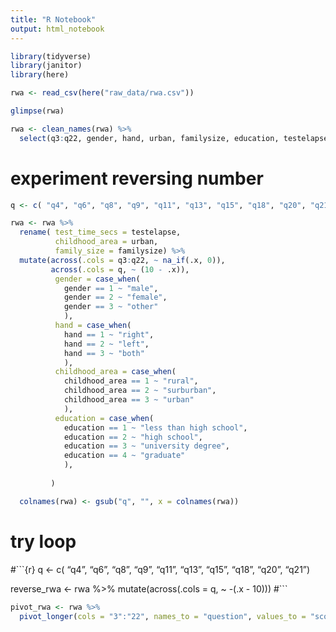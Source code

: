 ```yaml
---
title: "R Notebook"
output: html_notebook
---
```


```r
library(tidyverse)
library(janitor)
library(here)

rwa <- read_csv(here("raw_data/rwa.csv"))

glimpse(rwa)
```

```r
rwa <- clean_names(rwa) %>%
  select(q3:q22, gender, hand, urban, familysize, education, testelapse, age)
```

# experiment reversing number
```r
q <- c( "q4", "q6", "q8", "q9", "q11", "q13", "q15", "q18", "q20", "q21")

rwa <- rwa %>%
  rename( test_time_secs = testelapse,
          childhood_area = urban,
          family_size = familysize) %>%
  mutate(across(.cols = q3:q22, ~ na_if(.x, 0)), 
         across(.cols = q, ~ (10 - .x)),
          gender = case_when(
            gender == 1 ~ "male",
            gender == 2 ~ "female",
            gender == 3 ~ "other"
            ),
          hand = case_when(
            hand == 1 ~ "right",
            hand == 2 ~ "left",
            hand == 3 ~ "both"
            ),
          childhood_area = case_when(
            childhood_area == 1 ~ "rural",
            childhood_area == 2 ~ "surburban",
            childhood_area == 3 ~ "urban"
            ),
          education = case_when(
            education == 1 ~ "less than high school",
            education == 2 ~ "high school",
            education == 3 ~ "university degree",
            education == 4 ~ "graduate"
            ),
        
         )

  colnames(rwa) <- gsub("q", "", x = colnames(rwa))

```

# try loop
#```{r}
q <- c(  "q4", "q6", "q8", "q9", "q11", "q13", "q15", "q18", "q20", "q21")

reverse_rwa <- rwa %>%
  mutate(across(.cols = q, ~ -(.x - 10))) 
#```

```r
pivot_rwa <- rwa %>%
  pivot_longer(cols = "3":"22", names_to = "question", values_to = "score")
```

